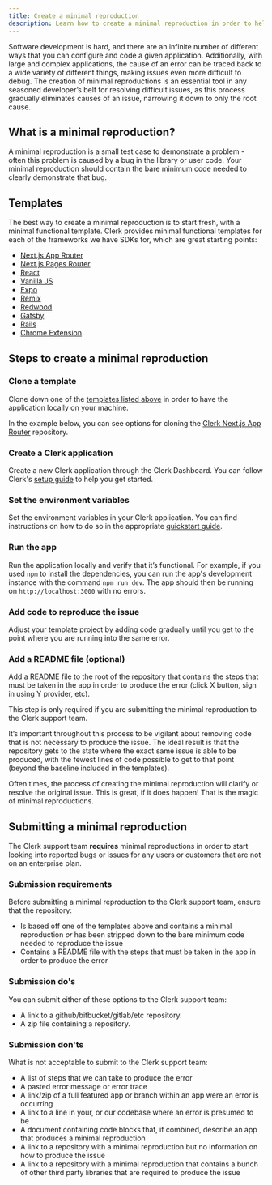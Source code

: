 ```yaml
---
title: Create a minimal reproduction
description: Learn how to create a minimal reproduction in order to help the Clerk Support team debug and resolve issues specific to your application.
---
```


Software development is hard, and there are an infinite number of different ways that you can configure and code a given application. Additionally, with large and complex applications, the cause of an error can be traced back to a wide variety of different things, making issues even more difficult to debug. The creation of minimal reproductions is an essential tool in any seasoned developer’s belt for resolving difficult issues, as this process gradually eliminates causes of an issue, narrowing it down to only the root cause.

## What is a minimal reproduction?

A minimal reproduction is a small test case to demonstrate a problem - often this problem is caused by a bug in the library or user code. Your minimal reproduction should contain the bare minimum code needed to clearly demonstrate that bug.

## Templates

The best way to create a minimal reproduction is to start fresh, with a minimal functional template. Clerk provides minimal functional templates for each of the frameworks we have SDKs for, which are great starting points:

- [Next.js App Router](https://github.com/clerk/clerk-nextjs-app-quickstart)
- [Next.js Pages Router](https://github.com/clerk/clerk-nextjs-pages-quickstart)
- [React](https://github.com/clerkinc/clerk-react-starter)
- [Vanilla JS](https://github.com/clerkinc/clerk-js-starter)
- [Expo](https://github.com/clerkinc/clerk-expo-starter)
- [Remix](https://github.com/clerkinc/remix-auth-starter)
- [Redwood](https://github.com/clerkinc/clerk-redwood-starter)
- [Gatsby](https://github.com/clerkinc/clerk-gatsby-starter)
- [Rails](https://github.com/clerkinc/clerk-rails-starter)
- [Chrome Extension](https://github.com/clerkinc/clerk-chrome-extension-starter)

## Steps to create a minimal reproduction

<Steps>

### Clone a template

Clone down one of the [templates listed above](#templates) in order to have the application locally on your machine.

In the example below, you can see options for cloning the [Clerk Next.js App Router](https://github.com/clerk/clerk-nextjs-app-quickstart) repository.

<Images
  width={3024}
  height={1654}
  src="/docs/images/troubleshooting/how-to-clone.webp"
  alt="The 'clerk-nextjs-app-quickstart' repository page with the 'Code' button clicked on and its drop down menu is opened. There is a red arrow pointing to the 'Code' button."
/>

### Create a Clerk application

Create a new Clerk application through the Clerk Dashboard. You can follow Clerk's [setup guide](https://clerk.com/docs/quickstarts/setup-clerk) to help you get started.

### Set the environment variables

Set the environment variables in your Clerk application. You can find instructions on how to do so in the appropriate [quickstart guide](/docs/quickstarts/overview).

### Run the app

Run the application locally and verify that it’s functional. For example, if you used `npm` to install the dependencies, you can run the app's development instance with the command `npm run dev`. The app should then be running on `http://localhost:3000` with no errors.

### Add code to reproduce the issue

Adjust your template project by adding code gradually until you get to the point where you are running into the same error.

### Add a README file (optional)

Add a README file to the root of the repository that contains the steps that must be taken in the app in order to produce the error (click X button, sign in using Y provider, etc).

<Callout type="warning">
  This step is only required if you are submitting the minimal reproduction to the Clerk support team.
</Callout>

</Steps>

It’s important throughout this process to be vigilant about removing code that is not necessary to produce the issue. The ideal result is that the repository gets to the state where the exact same issue is able to be produced, with the fewest lines of code possible to get to that point (beyond the baseline included in the templates).

Often times, the process of creating the minimal reproduction will clarify or resolve the original issue. This is great, if it does happen! That is the magic of minimal reproductions.

## Submitting a minimal reproduction

The Clerk support team **requires** minimal reproductions in order to start looking into reported bugs or issues for any users or customers that are not on an enterprise plan.

### Submission requirements

Before submitting a minimal reproduction to the Clerk support team, ensure that the repository:
- Is based off one of the templates above and contains a minimal reproduction *or* has been stripped down to the bare minimum code needed to reproduce the issue
- Contains a README file with the steps that must be taken in the app in order to produce the error

### Submission do's

You can submit either of these options to the Clerk support team:

- A link to a github/bitbucket/gitlab/etc repository.
- A zip file containing a repository.

### Submission don'ts

What is not acceptable to submit to the Clerk support team:

- A list of steps that we can take to produce the error
- A pasted error message or error trace
- A link/zip of a full featured app or branch within an app were an error is occurring
- A link to a line in your, or our codebase where an error is presumed to be
- A document containing code blocks that, if combined, describe an app that produces a minimal reproduction
- A link to a repository with a minimal reproduction but no information on how to produce the issue
- A link to a repository with a minimal reproduction that contains a bunch of other third party libraries that are required to produce the issue
